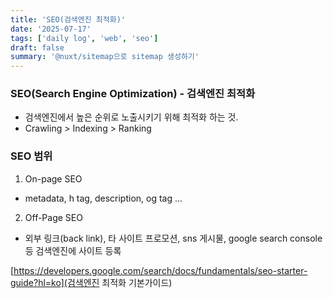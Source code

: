 ```yaml
---
title: 'SEO(검색엔진 최적화)'
date: '2025-07-17'
tags: ['daily log', 'web', 'seo']
draft: false
summary: '@nuxt/sitemap으로 sitemap 생성하기'
---
```

### SEO(Search Engine Optimization) - 검색엔진 최적화
- 검색엔진에서 높은 순위로 노출시키기 위해 최적화 하는 것.
- Crawling > Indexing > Ranking

### SEO 범위
1. On-page SEO
- metadata, h tag, description, og tag ...

2. Off-Page SEO
- 외부 링크(back link), 타 사이트 프로모션, sns 게시물, google search console 등 검색엔진에 사이트 등록


[https://developers.google.com/search/docs/fundamentals/seo-starter-guide?hl=ko](검색엔진 최적화 기본가이드)

